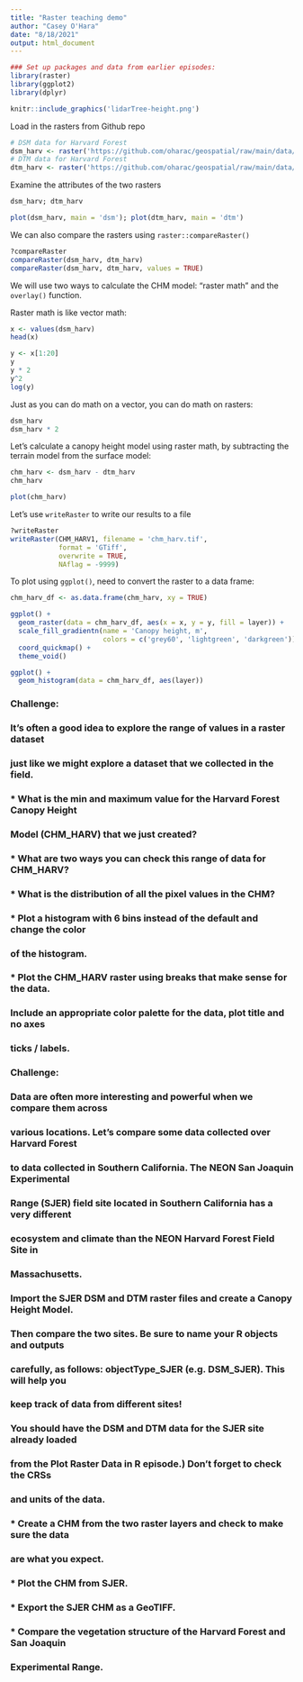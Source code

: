 ```yaml
---
title: "Raster teaching demo"
author: "Casey O'Hara"
date: "8/18/2021"
output: html_document
---
```

  
``` r
### Set up packages and data from earlier episodes:
library(raster)
library(ggplot2)
library(dplyr)
```

```r
knitr::include_graphics('lidarTree-height.png')
```

Load in the rasters from Github repo
``` r
# DSM data for Harvard Forest
dsm_harv <- raster('https://github.com/oharac/geospatial/raw/main/data/dsm_harv_crop.tif')
# DTM data for Harvard Forest
dtm_harv <- raster('https://github.com/oharac/geospatial/raw/main/data/dtm_harv_crop.tif')
```

Examine the attributes of the two rasters
```r
dsm_harv; dtm_harv
```

```r
plot(dsm_harv, main = 'dsm'); plot(dtm_harv, main = 'dtm')
```


We can also compare the rasters using `raster::compareRaster()`
```r
?compareRaster
compareRaster(dsm_harv, dtm_harv)
compareRaster(dsm_harv, dtm_harv, values = TRUE)
```

We will use two ways to calculate the CHM model: "raster math" and the `overlay()` function.

Raster math is like vector math:
``` r
x <- values(dsm_harv)
head(x)

y <- x[1:20]
y
y * 2
y^2
log(y)
```

Just as you can do math on a vector, you can do math on rasters:
``` r
dsm_harv
dsm_harv * 2
```

Let's calculate a canopy height model using raster math, by subtracting the terrain model from the surface model:
``` r
chm_harv <- dsm_harv - dtm_harv
chm_harv

plot(chm_harv)
```

Let's use `writeRaster` to write our results to a file
```r
?writeRaster
writeRaster(CHM_HARV1, filename = 'chm_harv.tif',
            format = 'GTiff',
            overwrite = TRUE,
            NAflag = -9999)
```

To plot using `ggplot()`, need to convert the raster to a data frame:
``` r
chm_harv_df <- as.data.frame(chm_harv, xy = TRUE)

ggplot() +
  geom_raster(data = chm_harv_df, aes(x = x, y = y, fill = layer)) +
  scale_fill_gradientn(name = 'Canopy height, m', 
                       colors = c('grey60', 'lightgreen', 'darkgreen')) +
  coord_quickmap() +
  theme_void()

ggplot() +
  geom_histogram(data = chm_harv_df, aes(layer))
```

### Challenge: 
### It’s often a good idea to explore the range of values in a raster dataset 
### just like we might explore a dataset that we collected in the field.

### * What is the min and maximum value for the Harvard Forest Canopy Height 
###   Model (CHM_HARV) that we just created?
### * What are two ways you can check this range of data for CHM_HARV?
### * What is the distribution of all the pixel values in the CHM?
### * Plot a histogram with 6 bins instead of the default and change the color 
###   of the histogram.
### * Plot the CHM_HARV raster using breaks that make sense for the data. 
###   Include an appropriate color palette for the data, plot title and no axes 
###   ticks / labels.




### Challenge:
### Data are often more interesting and powerful when we compare them across 
### various locations. Let’s compare some data collected over Harvard Forest 
### to data collected in Southern California. The NEON San Joaquin Experimental
### Range (SJER) field site located in Southern California has a very different
### ecosystem and climate than the NEON Harvard Forest Field Site in 
### Massachusetts.

### Import the SJER DSM and DTM raster files and create a Canopy Height Model. 
### Then compare the two sites. Be sure to name your R objects and outputs
### carefully, as follows: objectType_SJER (e.g. DSM_SJER). This will help you 
### keep track of data from different sites!
  
### You should have the DSM and DTM data for the SJER site already loaded 
### from the Plot Raster Data in R episode.) Don’t forget to check the CRSs 
### and units of the data.
### * Create a CHM from the two raster layers and check to make sure the data 
###   are what you expect.
### * Plot the CHM from SJER.
### * Export the SJER CHM as a GeoTIFF.
### * Compare the vegetation structure of the Harvard Forest and San Joaquin 
###   Experimental Range.
